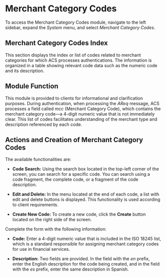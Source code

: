 # Merchant Category Codes

To access the Merchant Category Codes module, navigate to the left sidebar, expand the *System* menu, and select *Merchant Category Codes*.

## Merchant Category Codes Index

This section displays the index or list of codes related to merchant categories for which ACS processes authentications. The information is organized in a table showing relevant code data such as the numeric code and its description.

## Module Function

This module is provided to clients for informational and clarification purposes. During authentication, when processing the *AReq* message, ACS processes a field called *mcc* (Merchant Category Code), which contains the merchant category code—a 4-digit numeric value that is not immediately clear. This list of codes facilitates understanding of the merchant type and description referenced by each code.

## Actions and Creation of Merchant Category Codes

The available functionalities are:

- **Code Search:** Using the search box located in the top-left corner of the screen, you can search for a specific code. You can search using a code fragment, the complete code, or a fragment of the code description.

- **Edit and Delete:** In the menu located at the end of each code, a list with edit and delete buttons is displayed. This functionality is used according to client requirements.

- **Create New Code:** To create a new code, click the **Create** button located on the right side of the screen.

Complete the form with the following information:

- **Code:** Enter a 4-digit numeric value that is included in the ISO 18245 list, which is a standard responsible for assigning merchant category codes for use in financial services.

- **Description:** Two fields are provided. In the field with the *en* prefix, enter the English description for the code being created, and in the field with the *es* prefix, enter the same description in Spanish.
